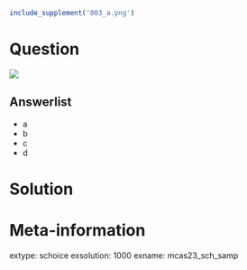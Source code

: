 ```r
include_supplement('003_a.png')
```

Question
========

![](003_a.png)

Answerlist
--------
* a
* b
* c
* d

Solution
========

Meta-information
============
extype: schoice
exsolution: 1000
exname: mcas23_sch_samp
